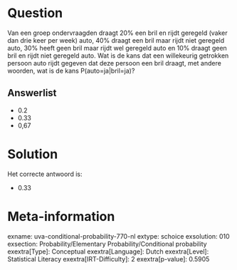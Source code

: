 Question
========

Van een groep ondervraagden draagt 20% een bril en rijdt geregeld (vaker
dan drie keer per week) auto, 40% draagt een bril maar rijdt niet
geregeld auto, 30% heeft geen bril maar rijdt wel geregeld auto en 10%
draagt geen bril en rijdt niet geregeld auto. Wat is de kans dat een
willekeurig getrokken persoon auto rijdt gegeven dat deze persoon een
bril draagt, met andere woorden, wat is de kans P(auto=ja\|bril=ja)?

Answerlist
----------

* 0.2
* 0.33
* 0,67

Solution
========

Het correcte antwoord is: 

* 0.33

Meta-information
================
exname: uva-conditional-probability-770-nl
extype: schoice
exsolution: 010
exsection: Probability/Elementary Probability/Conditional probability
exextra[Type]: Conceptual
exextra[Language]: Dutch
exextra[Level]: Statistical Literacy
exextra[IRT-Difficulty]: 2
exextra[p-value]: 0.5905
